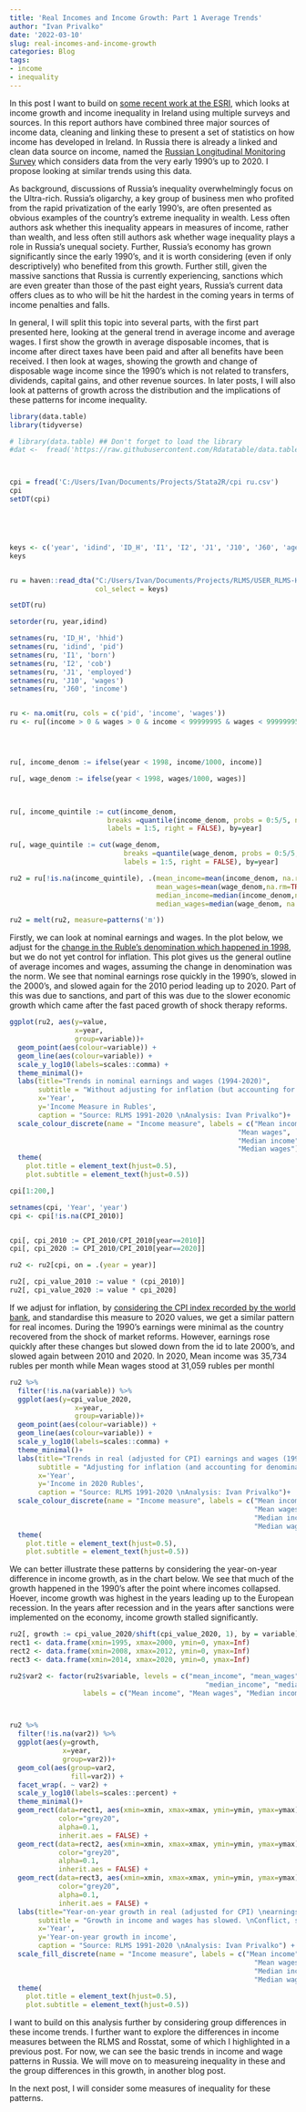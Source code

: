 ```yaml
---
title: 'Real Incomes and Income Growth: Part 1 Average Trends'
author: "Ivan Privalko"
date: '2022-03-10'
slug: real-incomes-and-income-growth
categories: Blog
tags:
- income
- inequality
---
```


In this post I want to build on [some recent work at the ESRI](https://www.esri.ie/publications/poverty-income-inequality-and-living-standards-in-ireland-0), which looks at income growth and income inequality  in Ireland using multiple surveys and sources. 
In this report authors have combined three major sources of income data, cleaning and linking these to present a set of statistics on how income has developed in Ireland.
In Russia there is already a linked and clean data source on income, named the [Russian Longitudinal Monitoring Survey](https://rlms-hse.cpc.unc.edu/) which considers data from the very early 1990's up to 2020. 
I propose looking at similar trends using this data.


As background, discussions of Russia's inequality overwhelmingly focus on the Ultra-rich. 
Russia's oligarchy, a key group of business men who profited from the rapid privatization of the early 1990's, are often presented as obvious examples of the country's extreme inequality in wealth.
Less often authors ask whether this inequality appears in measures of income, rather than wealth, and less often still authors ask whether wage inequality plays a role in Russia's unequal society. 
Further, Russia's economy has grown significantly since the early 1990's, and it is worth considering (even if only descriptively) who benefited from this growth.
Further still, given the massive sanctions that Russia is currently experiencing, sanctions which are even greater than those of the past eight years, Russia's current data offers clues as to who will be hit the hardest in the coming years in terms of income penalties and falls. 

In general, I will split this topic into several parts, with the first part presented here, looking at the general trend in average income and average wages.
I first show the growth in average disposable incomes, that is income after direct taxes have been paid and after all benefits have been received. 
I then look at wages, showing the growth and change of disposable wage income since the 1990's which is not related to transfers, dividends, capital gains, and other revenue sources.
In later posts, I will also look at patterns of growth across the distribution and the implications of these patterns for income inequality. 



```r

library(data.table)
library(tidyverse)

# library(data.table) ## Don't forget to load the library
#dat <-  fread('https://raw.githubusercontent.com/Rdatatable/data.table/master/vignettes/flights14.csv')



cpi = fread('C:/Users/Ivan/Documents/Projects/Stata2R/cpi ru.csv')
cpi
setDT(cpi)





keys <- c('year', 'idind', 'ID_H', 'I1', 'I2', 'J1', 'J10', 'J60', 'age')
keys


ru = haven::read_dta("C:/Users/Ivan/Documents/Projects/RLMS/USER_RLMS-HSE_IND_1994_2020_v3_eng.dta",
                     col_select = keys)

setDT(ru)

setorder(ru, year,idind) 

setnames(ru, 'ID_H', 'hhid') 
setnames(ru, 'idind', 'pid') 
setnames(ru, 'I1', 'born') 
setnames(ru, 'I2', 'cob')
setnames(ru, 'J1', 'employed')
setnames(ru, 'J10', 'wages')
setnames(ru, 'J60', 'income')


ru <- na.omit(ru, cols = c('pid', 'income', 'wages'))
ru <- ru[(income > 0 & wages > 0 & income < 99999995 & wages < 99999995), ]




ru[, income_denom := ifelse(year < 1998, income/1000, income)]

ru[, wage_denom := ifelse(year < 1998, wages/1000, wages)]

       

ru[, income_quintile := cut(income_denom, 
                        breaks =quantile(income_denom, probs = 0:5/5, na.rm=TRUE),
                        labels = 1:5, right = FALSE), by=year]

ru[, wage_quintile := cut(wage_denom, 
                            breaks =quantile(wage_denom, probs = 0:5/5, na.rm=TRUE),
                            labels = 1:5, right = FALSE), by=year]

ru2 = ru[!is.na(income_quintile), .(mean_income=mean(income_denom, na.rm=TRUE),
                                    mean_wages=mean(wage_denom,na.rm=TRUE),
                                    median_income=median(income_denom,na.rm=TRUE),
                                    median_wages=median(wage_denom, na.rm=TRUE)), by = .(year)]

ru2 = melt(ru2, measure=patterns('m'))

```



Firstly, we can look at nominal earnings and wages.
In the plot below, we adjust for the [change in the Ruble's denomination which happened in 1998](https://en.wikipedia.org/wiki/Monetary_reform_in_Russia,_1998), but we do not yet control for inflation. 
This plot gives us the general outline of average incomes and wages, assuming the change in denomination was the norm.
We see that nominal earnings rose quickly in the 1990's, slowed in the 2000's, and slowed again for the 2010 period leading up to 2020.
Part of this was due to sanctions, and part of this was due to the slower economic growth which came after the fast paced growth of shock therapy reforms. 

```r

ggplot(ru2, aes(y=value,
                x=year,
                group=variable))+
  geom_point(aes(colour=variable)) + 
  geom_line(aes(colour=variable)) +
  scale_y_log10(labels=scales::comma) +
  theme_minimal()+
  labs(title="Trends in nominal earnings and wages (1994-2020)",
       subtitle = "Without adjusting for inflation (but accounting for denominational change) \nnominal earnings have risen steadily since 1994",
       x='Year',
       y='Income Measure in Rubles',
       caption = "Source: RLMS 1991-2020 \nAnalysis: Ivan Privalko")+
  scale_colour_discrete(name = "Income measure", labels = c("Mean income", 
                                                        "Mean wages", 
                                                        "Median income",
                                                        "Median wages")) +
  theme(
    plot.title = element_text(hjust=0.5),
    plot.subtitle = element_text(hjust=0.5))
```
 

```r

cpi[1:200,]

setnames(cpi, 'Year', 'year')
cpi <- cpi[!is.na(CPI_2010)]


cpi[, cpi_2010 := CPI_2010/CPI_2010[year==2010]]
cpi[, cpi_2020 := CPI_2010/CPI_2010[year==2020]]

ru2 <- ru2[cpi, on = .(year = year)]

ru2[, cpi_value_2010 := value * (cpi_2010)]
ru2[, cpi_value_2020 := value * cpi_2020]

```


If we adjust for inflation, by [considering the CPI index recorded by the world bank](https://data.worldbank.org/indicator/FP.CPI.TOTL.ZG?locations=RU), and standardise this measure to 2020 values, we get a similar pattern for real incomes.
During the 1990's earnings were minimal as the country recovered from the shock of market reforms.
However, earnings rose quickly after these changes but slowed down from the id to late 2000's, and slowed again between 2010 and 2020. 
In 2020, Mean income was 35,734 rubles per month while Mean wages stood at 31,059 rubles per monthl


```r

ru2 %>% 
  filter(!is.na(variable)) %>% 
  ggplot(aes(y=cpi_value_2020,
                x=year,
                group=variable))+
  geom_point(aes(colour=variable)) + 
  geom_line(aes(colour=variable)) +
  scale_y_log10(labels=scales::comma) +
  theme_minimal()+
  labs(title="Trends in real (adjusted for CPI) earnings and wages (1994-2020)",
       subtitle = "Adjusting for inflation (and accounting for denominational change) \nreal earnings have risen rapidly since 1994",
       x='Year',
       y='Income in 2020 Rubles',
       caption = "Source: RLMS 1991-2020 \nAnalysis: Ivan Privalko")+
  scale_colour_discrete(name = "Income measure", labels = c("Mean income", 
                                                            "Mean wages", 
                                                            "Median income",
                                                            "Median wages")) +
  theme(
    plot.title = element_text(hjust=0.5),
    plot.subtitle = element_text(hjust=0.5))

```


We can better illustrate these patterns by considering the year-on-year difference in income growth, as in the chart below. 
We see that much of the growth happened in the 1990's after the point where incomes collapsed.
Hoever, income growth was highest in the years leading up to the European recession. 
In the years after recession and in the years after sanctions were implemented on the economy, income growth stalled significantly. 


```r
ru2[, growth := cpi_value_2020/shift(cpi_value_2020, 1), by = variable]
rect1 <- data.frame(xmin=1995, xmax=2000, ymin=0, ymax=Inf)
rect2 <- data.frame(xmin=2008, xmax=2012, ymin=0, ymax=Inf)
rect3 <- data.frame(xmin=2014, xmax=2020, ymin=0, ymax=Inf)

ru2$var2 <- factor(ru2$variable, levels = c("mean_income", "mean_wages", 
                                                "median_income", "median_wages"), 
                  labels = c("Mean income", "Mean wages", "Median income", "Median wages"))



ru2 %>%  
  filter(!is.na(var2)) %>% 
  ggplot(aes(y=growth,
             x=year,
             group=var2))+
  geom_col(aes(group=var2,
               fill=var2)) +
  facet_wrap(. ~ var2) +
  scale_y_log10(labels=scales::percent) +
  theme_minimal()+
  geom_rect(data=rect1, aes(xmin=xmin, xmax=xmax, ymin=ymin, ymax=ymax),
            color="grey20",
            alpha=0.1,
            inherit.aes = FALSE) +
  geom_rect(data=rect2, aes(xmin=xmin, xmax=xmax, ymin=ymin, ymax=ymax),
            color="grey20",
            alpha=0.1,
            inherit.aes = FALSE) +
  geom_rect(data=rect3, aes(xmin=xmin, xmax=xmax, ymin=ymin, ymax=ymax),
            color="grey20",
            alpha=0.1,
            inherit.aes = FALSE) +
  labs(title="Year-on-year growth in real (adjusted for CPI) \nearnings and wages (1995-2020)",
       subtitle = "Growth in income and wages has slowed. \nConflict, sanctions, and recessions are roughly highlighted in grey. \nIncome growth is lowest in these periods.",
       x='Year',
       y='Year-on-year growth in income',
       caption = "Source: RLMS 1991-2020 \nAnalysis: Ivan Privalko") +
  scale_fill_discrete(name = "Income measure", labels = c("Mean income", 
                                                            "Mean wages", 
                                                            "Median income",
                                                            "Median wages")) +
  theme(
    plot.title = element_text(hjust=0.5),
    plot.subtitle = element_text(hjust=0.5))

```


I want to build on this analysis further by considering group differences in these income trends. 
I further want to explore the differences in income measures between the RLMS and Rosstat, some of which I highlighted in a previous post. 
For now, we can see the basic trends in income and wage patterns in Russia. 
We will move on to measureing inequality in these and the group differences in this growth, in another blog post. 

In the next post, I will consider some measures of inequality for these patterns. 
